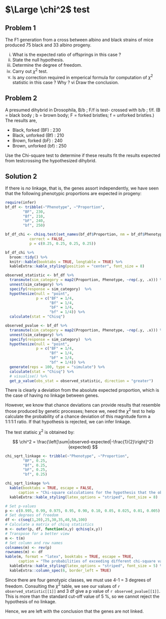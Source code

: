 # $\Large \chi^2$ test

## Problem 1

The F1 generation from a cross between albino and black strains of mice produced 75 black and 33 albino progeny.

i. What is the expected ratio of offsprings in this case ?
ii. State the null hypothesis.
iii. Determine the degree of freedom.
iv. Carry out $\chi^2$ test.
v. Is any correction required in emperical formula for computation of $\chi^2$ statistic in this case ? Why ?
vi Draw the conclusion.

## Problem 2

A presumed dihybrid in Drosophila, B/b ; F/f is test- crossed with b/b ; f/f. (B = black body ; b = brown body; F = forked bristles; f = unforked bristles.) The results are,

- Black, forked (BF) : 230
- Black, unforked (Bf) : 210
- Brown, forked (bF) : 240
- Brown, unforked (bf) : 250

Use the Chi-square test to determine if these results fit the results expected from testcrossing the hypothesized dihybrid.

## Solution 2

If there is _no_ linkage, that is, the genes assort independently, we have seen that the following phenotypic proportions are expected in progeny:

```r
require(infer)
bf_df <- tribble(~"Phenotype", ~"Proportion",
        "BF", 230,
        "Bf", 210,
        "bF", 240,
        "bf", 250)

bf_df_chi <- chisq.test(set_names(bf_df$Proportion, nm = bf_df$Phenotype),
           correct = FALSE,
           p = c(0.25, 0.25, 0.25, 0.25))

bf_df_chi %>%
  broom::tidy() %>%
  knitr::kable(booktabs = TRUE, longtable = TRUE) %>%
  kableExtra::kable_styling(position = "center", font_size = 8)

observed_statistic <- bf_df %>%
  transmute(sim_category = map2(Proportion, Phenotype, ~rep(.y, .x))) %>%
  unnest(sim_category) %>%
  specify(response = sim_category)  %>%
  hypothesize(null = "point",
              p = c("BF" = 1/4,
                    "Bf" = 1/4,
                    "bF" = 1/4,
                    "bf" = 1/4)) %>%
  calculate(stat = "Chisq")

observed_pvalue <- bf_df %>%
  transmute(sim_category = map2(Proportion, Phenotype, ~rep(.y, .x))) %>%
  unnest(sim_category) %>%
  specify(response = sim_category)  %>%
  hypothesize(null = "point",
              p = c("BF" = 1/4,
                    "Bf" = 1/4,
                    "bF" = 1/4,
                    "bf" = 1/4)) %>%
  generate(reps = 100, type = "simulate") %>%
  calculate(stat = "Chisq") %>%
  # visualise() %>%
  get_p_value(obs_stat = observed_statistic, direction = "greater")

```

There is clearly a deviation from the absolute expected proportion, which is the case of having no linkage between genes.

However, we know that chance deviations can provide results that resemble those produced by genetic processes; hence we, need the $\chi^2$ test to help calculate the probability of a chance deviation of this magnitude form a 1:1:1:1 ratio. If that hypothesis is rejected, we can infer linkage.

The test statisic $\chi^2$ is obtained by:

$$
\chi^2 = \frac{\left[\sum|observed-expected|-\frac{1}{2}\right]^2}{expected}
$$


```r
chi_sqrt_linkage <- tribble(~"Phenotype", ~"Proportion",
        "BF", 0.25,
        "Bf", 0.25,
        "bF", 0.25,
        "bf", 0.25)

chi_sqrt_linkage %>%
  kable(booktabs = TRUE, escape = FALSE,
      caption = "Chi-square calculations for the hypothesis that the observations of four phenotypic classes is obtained due to no linkage between loci B and F.", longtable = TRUE) %>%
  kableExtra::kable_styling(latex_options = "striped", font_size = 8)
```


```r
# Set p-values
p <- c(0.995, 0.99, 0.975, 0.95, 0.90, 0.10, 0.05, 0.025, 0.01, 0.005)
# Set degrees of freedom
df <- c(seq(1,20),25,30,35,40,50,100)
# Calculate a matrix of chisq statistics
m <- outer(p, df, function(x,y) qchisq(x,y))
# Transpose for a better view
m <- t(m)
# Set column and row names
colnames(m) <- rev(p)
rownames(m) <- df
kable(m, format = "latex", booktabs = TRUE, escape = TRUE,
      caption = "The probabilities of exceeding different chi-square values for degrees of freedom from 1 to 50 when the expected hypothesis is true") %>%
  kableExtra::kable_styling(latex_options = "striped", font_size = 5) %>%
  kableExtra::column_spec(6, border_left = TRUE)
```

Since there are four genotypic classes, we must use 4-1 = 3 degrees of freedom. Consulting the $\chi^2$ table, we see our values of `r observed_statistic[[1]]` and 3 df give a p value of `r observed_pvalue[[1]]`. This is more than the standard cut-off value of 5 %, so we cannot reject the hypothesis of no linkage.

Hence, we are left with the conclusion that the genes are not linked.
